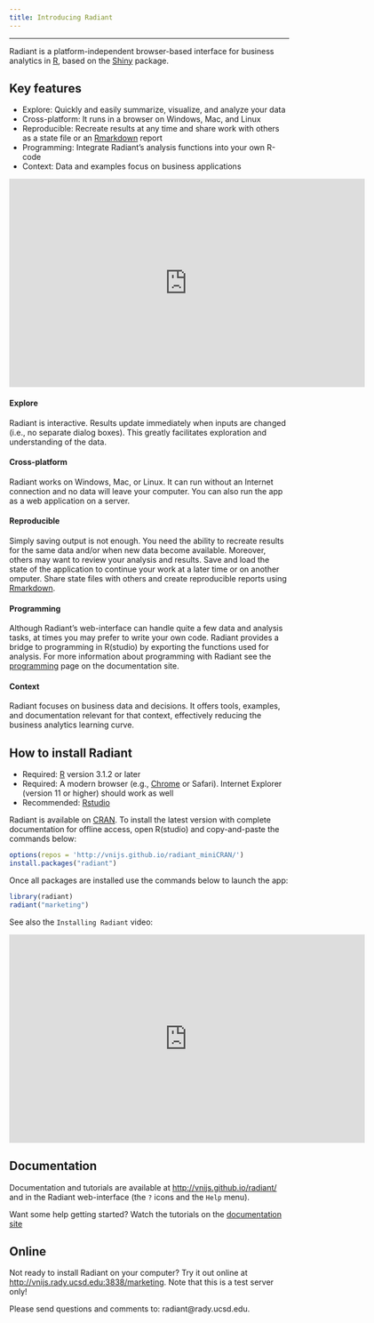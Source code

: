 ```yaml
---
title: Introducing Radiant
---
```


***


Radiant is a platform-independent browser-based interface for business analytics in [R](http://www.r-project.org/), based on the [Shiny](http://www.rstudio.com/shiny/) package.

## Key features

- Explore: Quickly and easily summarize, visualize, and analyze your data
- Cross-platform: It runs in a browser on Windows, Mac, and Linux
- Reproducible: Recreate results at any time and share work with others as a state file or an [Rmarkdown](http://rmarkdown.rstudio.com/) report
- Programming: Integrate Radiant's analysis functions into your own R-code
- Context: Data and examples focus on business applications

<iframe width="640" height="375" src="https://www.youtube.com/embed/ioHopyfD2f0" frameborder="0" allowfullscreen></iframe>

#### Explore

Radiant is interactive. Results update immediately when inputs are changed (i.e., no separate dialog boxes). This greatly facilitates exploration and understanding of the data.

#### Cross-platform

Radiant works on Windows, Mac, or Linux. It can run without an Internet connection and no data will leave your computer. You can also run the app as a web application on a server.

#### Reproducible

Simply saving output is not enough. You need the ability to recreate results for the same data and/or when new data become available. Moreover, others may want to review your analysis and results. Save and load the state of the application to continue your work at a later time or on another omputer. Share state files with others and create reproducible reports using [Rmarkdown](http://rmarkdown.rstudio.com/).

#### Programming

Although Radiant's web-interface can handle quite a few data and analysis tasks, at times you may prefer to write your own code. Radiant provides a bridge to programming in R(studio) by exporting the functions used for analysis. For more information about programming with Radiant see the [programming](http://vnijs.github.io/radiant/programming.html) page on the documentation site.

#### Context

Radiant focuses on business data and decisions. It offers tools, examples, and documentation relevant for that context, effectively reducing the business analytics learning curve.

## How to install Radiant

- Required: [R](http://cran.rstudio.com/) version 3.1.2 or later
- Required: A modern browser (e.g., [Chrome](https://www.google.com/intl/en/chrome/browser/desktop/) or Safari). Internet Explorer (version 11 or higher) should work as well
- Recommended: [Rstudio](http://www.rstudio.com/products/rstudio/download/)

Radiant is available on [CRAN](http://cran.r-project.org/web/packages/radiant/index.html). To install the latest version with complete documentation for offline access, open R(studio) and copy-and-paste the commands below:

```r
options(repos = 'http://vnijs.github.io/radiant_miniCRAN/')
install.packages("radiant")
```

Once all packages are installed use the commands below to launch the app:

```r
library(radiant)
radiant("marketing")
```

See also the `Installing Radiant` video:

<iframe width="640" height="375" src="https://www.youtube.com/embed/NEPSFiHH_dw" frameborder="0" allowfullscreen></iframe>

## Documentation

Documentation and tutorials are available at <http://vnijs.github.io/radiant/> and in the Radiant web-interface (the `?` icons and the `Help` menu).

Want some help getting started? Watch the tutorials on the [documentation site](http://vnijs.github.io/radiant/tutorials.html)

## Online

Not ready to install Radiant on your computer? Try it out online at <http://vnijs.rady.ucsd.edu:3838/marketing>. Note that this is a test server only!

Please send questions and comments to: radiant@rady.ucsd.edu.
